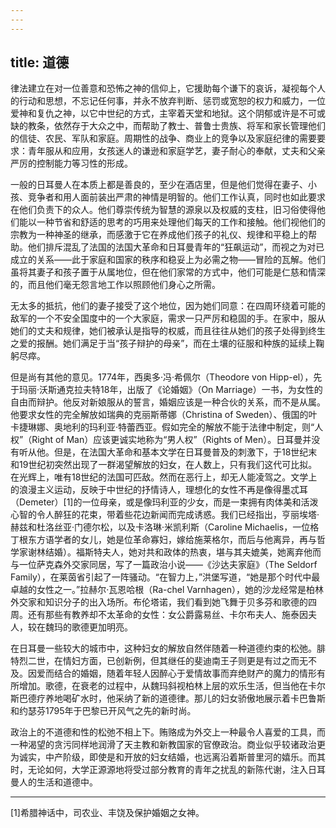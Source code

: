 ```yaml
---
---
---
```

title: 道德
---




律法建立在对一位善意和恐怖之神的信仰上，它援助每个谦下的哀诉，凝视每个人的行动和思想，不忘记任何事，并永不放弃判断、惩罚或宽恕的权力和威力，一位爱神和复仇之神，以它中世纪的方式，主宰着天堂和地狱。这个阴郁或许是不可或缺的教条，依然存于大众之中，而帮助了教士、普鲁士贵族、将军和家长管理他们的信徒、农民、军队和家庭。周期性的战争、商业上的竞争以及家庭纪律的需要要求：青年服从和应用，女孩迷人的谦逊和家庭学艺，妻子耐心的奉献，丈夫和父亲严厉的控制能力等习性的形成。

一般的日耳曼人在本质上都是善良的，至少在酒店里，但是他们觉得在妻子、小孩、竞争者和用人面前装出严肃的神情是明智的。他们工作认真，同时也如此要求在他们负责下的众人。他们尊崇传统为智慧的源泉以及权威的支柱，旧习俗使得他们能以一种节省和舒适的思考的巧用来处理他们每天的工作和接触。他们视他们的宗教为一种神圣的继承，而感激于它在养成他们孩子的礼仪、规律和平稳上的帮助。他们排斥混乱了法国的法国大革命和日耳曼青年的“狂飙运动”，而视之为对已成立的关系——此于家庭和国家的秩序和稳妥上为必需之物——冒险的瓦解。他们虽将其妻子和孩子置于从属地位，但在他们家常的方式中，他们可能是仁慈和情深的，而且他们毫无怨言地工作以照顾他们身心之所需。

无太多的抵抗，他们的妻子接受了这个地位，因为她们同意：在四周环绕着可能的敌军的一个不安全国度中的一个大家庭，需求一只严厉和稳固的手。在家中，服从她们的丈夫和规律，她们被承认是指导的权威，而且往往从她们的孩子处得到终生之爱的报酬。她们满足于当“孩子辩护的母亲”，而在土壤的征服和种族的延续上鞠躬尽瘁。

但是尚有其他的意见。1774年，西奥多·冯·希佩尔（Theodore von Hipp-el），先于玛丽·沃斯通克拉夫特18年，出版了《论婚姻》（On Marriage）一书，为女性的自由而辩护。他反对新娘服从的誓言，婚姻应该是一种合伙的关系，而不是从属。他要求女性的完全解放如瑞典的克丽斯蒂娜（Christina of Sweden）、俄国的叶卡捷琳娜、奥地利的玛利亚·特蕾西亚。假如完全的解放不能于法律中制定，则“人权”（Right of Man）应该更诚实地称为“男人权”（Rights of Men）。日耳曼并没有听从他。但是，在法国大革命和基本文学在日耳曼普及的刺激下，于18世纪末和19世纪初突然出现了一群渴望解放的妇女，在人数上，只有我们这代可比拟。在光辉上，唯有18世纪的法国可匹敌。然而在恶行上，却无人能凌驾之。文学上的浪漫主义运动，反映于中世纪的抒情诗人，理想化的女性不再是像得墨忒耳（Demeter）[1]的一位母亲，或是像玛利亚的少女，而是一束拥有肉体美和活泼心智的令人醉狂的花束，带着些花边新闻而完成诱惑。我们已经指出，亨丽埃塔·赫兹和杜洛丝亚·门德尔松，以及卡洛琳·米凯利斯（Caroline Michaelis，一位格丁根东方语学者的女儿，她是位革命寡妇，嫁给施莱格尔，而后与他离异，再与哲学家谢林结婚）。福斯特夫人，她对共和政体的热衷，堪与其夫媲美，她离弃他而与一位萨克森外交家同居，写了一篇政治小说——《沙达夫家庭》（The Seldorf Family），在莱茵省引起了一阵骚动。“在智力上，”洪堡写道，“她是那个时代中最卓越的女性之一。”拉赫尔·瓦恩哈根（Ra-chel Varnhagen），她的沙龙经常是柏林外交家和知识分子的出入场所。布伦塔诺，我们看到她飞舞于贝多芬和歌德的四周。还有那些有教养却不太革命的女性：女公爵露易丝、卡尔布夫人、施泰因夫人，较在魏玛的歌德更加明亮。

在日耳曼一些较大的城市中，这种妇女的解放自然伴随着一种道德约束的松弛。腓特烈二世，在情妇方面，已创新例，但其继任的斐迪南王子则更是有过之而无不及。因爱而结合的婚姻，随着年轻人因醉心于爱情故事而弃绝财产的魔力的情形有所增加。歌德，在衰老的过程中，从魏玛斜视柏林上层的欢乐生活，但当他在卡尔斯巴德疗养地喝矿水时，他采纳了新的道德律。那儿的妇女骄傲地展示着卡巴鲁斯和约瑟芬1795年于巴黎已开风气之先的新时尚。

政治上的不道德和性的松弛不相上下。贿赂成为外交上一种最令人喜爱的工具，而一种渴望的贪污同样地润滑了天主教和新教国家的官僚政治。商业似乎较诸政治更为诚实，中产阶级，即使是和开放的妇女结婚，也远离沿着斯普里河的嬉乐。而其时，无论如何，大学正源源地将受过部分教育的青年之扰乱的新陈代谢，注入日耳曼人的生活和道德中。



* * *



[1]希腊神话中，司农业、丰饶及保护婚姻之女神。